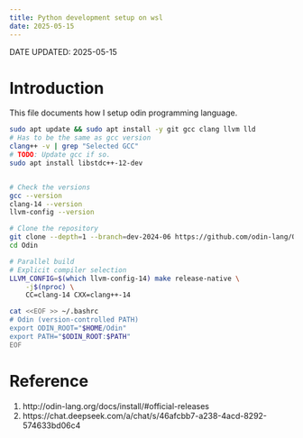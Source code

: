 ```yaml
---
title: Python development setup on wsl
date: 2025-05-15
---
```

DATE UPDATED: 2025-05-15

# Introduction


This file documents how I setup odin programming language.

```bash
sudo apt update && sudo apt install -y git gcc clang llvm lld
# Has to be the same as gcc version
clang++ -v | grep "Selected GCC"
# TODO: Update gcc if so.
sudo apt install libstdc++-12-dev


# Check the versions
gcc --version
clang-14 --version
llvm-config --version

# Clone the repository
git clone --depth=1 --branch=dev-2024-06 https://github.com/odin-lang/Odin
cd Odin

# Parallel build
# Explicit compiler selection
LLVM_CONFIG=$(which llvm-config-14) make release-native \
    -j$(nproc) \
    CC=clang-14 CXX=clang++-14

cat <<EOF >> ~/.bashrc
# Odin (version-controlled PATH)
export ODIN_ROOT="$HOME/Odin"
export PATH="$ODIN_ROOT:$PATH"
EOF
```

# Reference
1. http://odin-lang.org/docs/install/#official-releases
2. https://chat.deepseek.com/a/chat/s/46afcbb7-a238-4acd-8292-574633bd06c4
